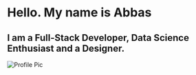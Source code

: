 # Hello. My name is Abbas
## I am a Full-Stack Developer, Data Science Enthusiast and a Designer.

![Profile Pic](https://i.imgur.com/2D7TdPl.jpg)

<Socials name="linkedin" link="#" />
<Socials name="github" link="#" />
<Socials name="twitter" link="#" />
<Socials name="dribbble" link="#" />


